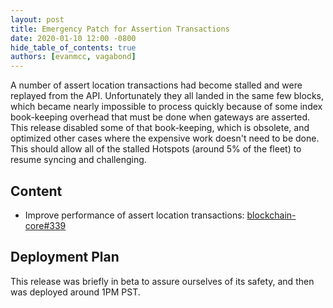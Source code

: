```yaml
---
layout: post
title: Emergency Patch for Assertion Transactions
date: 2020-01-10 12:00 -0800
hide_table_of_contents: true
authors: [evanmcc, vagabond]
---
```


A number of assert location transactions had become stalled and were replayed from the API.
Unfortunately they all landed in the same few blocks, which became nearly impossible to process
quickly because of some index book-keeping overhead that must be done when gateways are asserted.
This release disabled some of that book-keeping, which is obsolete, and optimized other cases where
the expensive work doesn't need to be done. This should allow all of the stalled Hotspots (around 5%
of the fleet) to resume syncing and challenging.

<!--truncate-->

## Content

- Improve performance of assert location transactions:
  [blockchain-core#339](https://github.com/helium/blockchain-core/pull/339)

## Deployment Plan

This release was briefly in beta to assure ourselves of its safety, and then was deployed around 1PM
PST.
